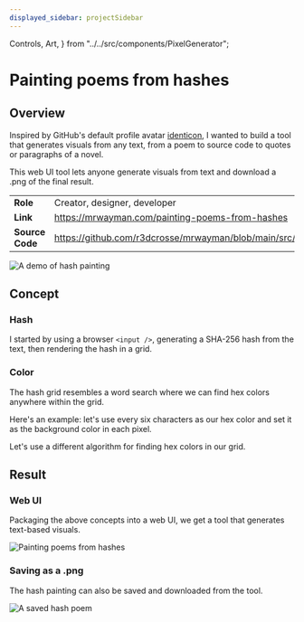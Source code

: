 ```yaml
---
displayed_sidebar: projectSidebar
---
```


  Controls,
  Art,
} from "../../src/components/PixelGenerator";

# Painting poems from hashes

## Overview

Inspired by GitHub's default profile avatar [identicon](https://en.wikipedia.org/wiki/Identicon), I wanted to build a tool that generates visuals from any text, from a poem to source code to quotes or paragraphs of a novel.

This web UI tool lets anyone generate visuals from text and download a .png of the final result.

|                    |                                                                                                                                                                                                           |
| ------------------ | --------------------------------------------------------------------------------------------------------------------------------------------------------------------------------------------------------- |
| <b>Role</b>        | Creator, designer, developer                                                                                                                                                                              |
| <b>Link</b>        | <a href="https://mrwayman.com/painting-poems-from-hashes" target="_blank">https://mrwayman.com/painting-poems-from-hashes</a>                                                                             |
| <b>Source Code</b> | <a href="https://github.com/r3dcrosse/mrwayman/blob/main/src/components/HashPainting/index.tsx" target="_blank">https://github.com/r3dcrosse/mrwayman/blob/main/src/components/HashPainting/index.tsx</a> |

![A demo of hash painting](./_img/hash-painting-large.gif)

## Concept

### Hash

I started by using a browser `<input />`, generating a SHA-256 hash from the text, then rendering the hash in a grid.

<MaybeInteractive src="/img/hash-painting-concept.gif">
  <PixelGenerator art={Art.rawHash} defaultText="Hello, world!" />
</MaybeInteractive>

<div style={{ marginTop: "1rem" }} />

### Color

The hash grid resembles a word search where we can find hex colors anywhere within the grid.

Here's an example: let's use every six characters as our hex color and set it as the background color in each pixel.

<MaybeInteractive src="/img/hash-grid-color-concept.gif">
  <PixelGenerator art={Art.horizontalHexColor} defaultText="Hello, world!" />
</MaybeInteractive>

<div style={{ marginTop: "1rem" }} />

Let's use a different algorithm for finding hex colors in our grid.

<MaybeInteractive src="/img/hash-grid-color-concept-2.gif">
  <PixelGenerator art={Art.verticalHexColor} defaultText="Hello, world!" />
</MaybeInteractive>

<div style={{ marginTop: "1rem" }} />

## Result

### Web UI

Packaging the above concepts into a web UI, we get a tool that generates text-based visuals.

![Painting poems from hashes](./_img/hash-painting-result.gif)

### Saving as a .png

The hash painting can also be saved and downloaded from the tool.

![A saved hash poem](./_img/saved-hash-poem.png)
